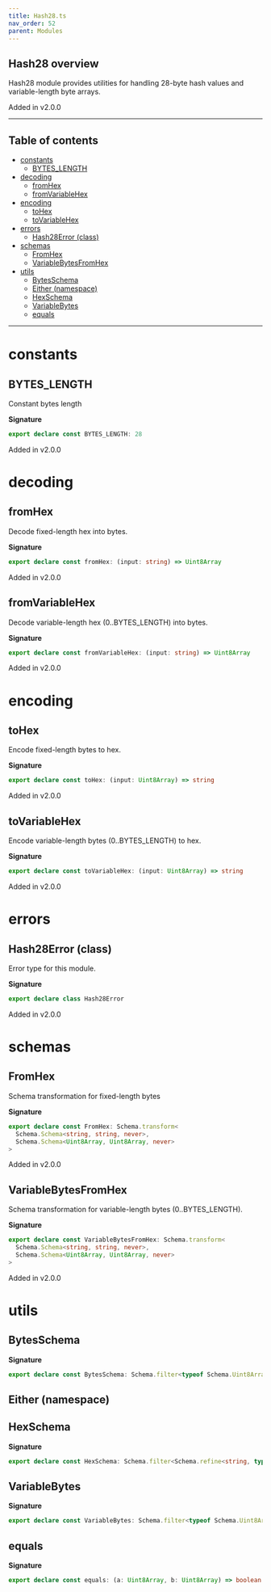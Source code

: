 ```yaml
---
title: Hash28.ts
nav_order: 52
parent: Modules
---
```


## Hash28 overview

Hash28 module provides utilities for handling 28-byte hash values and variable-length byte arrays.

Added in v2.0.0

---

<h2 className="text-delta">Table of contents</h2>

- [constants](#constants)
  - [BYTES_LENGTH](#bytes_length)
- [decoding](#decoding)
  - [fromHex](#fromhex)
  - [fromVariableHex](#fromvariablehex)
- [encoding](#encoding)
  - [toHex](#tohex)
  - [toVariableHex](#tovariablehex)
- [errors](#errors)
  - [Hash28Error (class)](#hash28error-class)
- [schemas](#schemas)
  - [FromHex](#fromhex-1)
  - [VariableBytesFromHex](#variablebytesfromhex)
- [utils](#utils)
  - [BytesSchema](#bytesschema)
  - [Either (namespace)](#either-namespace)
  - [HexSchema](#hexschema)
  - [VariableBytes](#variablebytes)
  - [equals](#equals)

---

# constants

## BYTES_LENGTH

Constant bytes length

**Signature**

```ts
export declare const BYTES_LENGTH: 28
```

Added in v2.0.0

# decoding

## fromHex

Decode fixed-length hex into bytes.

**Signature**

```ts
export declare const fromHex: (input: string) => Uint8Array
```

Added in v2.0.0

## fromVariableHex

Decode variable-length hex (0..BYTES_LENGTH) into bytes.

**Signature**

```ts
export declare const fromVariableHex: (input: string) => Uint8Array
```

Added in v2.0.0

# encoding

## toHex

Encode fixed-length bytes to hex.

**Signature**

```ts
export declare const toHex: (input: Uint8Array) => string
```

Added in v2.0.0

## toVariableHex

Encode variable-length bytes (0..BYTES_LENGTH) to hex.

**Signature**

```ts
export declare const toVariableHex: (input: Uint8Array) => string
```

Added in v2.0.0

# errors

## Hash28Error (class)

Error type for this module.

**Signature**

```ts
export declare class Hash28Error
```

Added in v2.0.0

# schemas

## FromHex

Schema transformation for fixed-length bytes

**Signature**

```ts
export declare const FromHex: Schema.transform<
  Schema.Schema<string, string, never>,
  Schema.Schema<Uint8Array, Uint8Array, never>
>
```

Added in v2.0.0

## VariableBytesFromHex

Schema transformation for variable-length bytes (0..BYTES_LENGTH).

**Signature**

```ts
export declare const VariableBytesFromHex: Schema.transform<
  Schema.Schema<string, string, never>,
  Schema.Schema<Uint8Array, Uint8Array, never>
>
```

Added in v2.0.0

# utils

## BytesSchema

**Signature**

```ts
export declare const BytesSchema: Schema.filter<typeof Schema.Uint8ArrayFromSelf>
```

## Either (namespace)

## HexSchema

**Signature**

```ts
export declare const HexSchema: Schema.filter<Schema.refine<string, typeof Schema.String>>
```

## VariableBytes

**Signature**

```ts
export declare const VariableBytes: Schema.filter<typeof Schema.Uint8ArrayFromSelf>
```

## equals

**Signature**

```ts
export declare const equals: (a: Uint8Array, b: Uint8Array) => boolean
```
